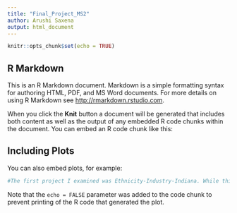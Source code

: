 ```yaml
---
title: "Final_Project_MS2"
author: Arushi Saxena
output: html_document
---
```


```r
knitr::opts_chunk$set(echo = TRUE)
```

## R Markdown

This is an R Markdown document. Markdown is a simple formatting syntax for authoring HTML, PDF, and MS Word documents. For more details on using R Markdown see <http://rmarkdown.rstudio.com>.

When you click the **Knit** button a document will be generated that includes both content as well as the output of any embedded R code chunks within the document. You can embed an R code chunk like this:

## Including Plots

You can also embed plots, for example:

```r
#The first project I examined was Ethnicity-Industry-Indiana. While this dataset looks like it was properly cleaned, I found it difficult to discern exact trends. For example, in the first chart when  I click on "Yugoslavia" under Ethnic Descent and "Paper Manufacturing" as my industry, I see the map populate with certain colors which I believe correspond to the population density of Yugoslavic immigrants by county. I am not sure how industry is demarcated on this map, however. I think the author could have improved this map by either simplying variables (reducing them) or by adding better hover and color functionality.
```


Note that the `echo = FALSE` parameter was added to the code chunk to prevent printing of the R code that generated the plot.
